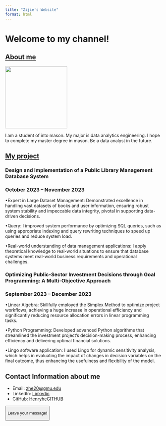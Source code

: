 ```yaml
---
title: "Zijie's Website"
format: html
---
```




<link rel="stylesheet" href="https://cdnjs.cloudflare.com/ajax/libs/font-awesome/5.15.3/css/all.min.css">
<link rel="stylesheet" href="style.css">

<link rel="stylesheet" href="https://cdnjs.cloudflare.com/ajax/libs/font-awesome/5.15.3/css/all.min.css">


# Welcome to my channel!

## [About me](Aboutme.html)

![](img/WechatIMG238.jpg){.profile-photo width="200" height="auto"}

I am a student of into mason. My major is data analytics engineering. I hope to complete my master degree in mason. Be a data analyst in the future.

## [My project](myproject.html)

### Design and Implementation of a Public Library Management Database System

### October 2023 – November 2023

•Expert in Large Dataset Management: Demonstrated excellence in handling vast datasets of books and user information, ensuring robust system stability and impeccable data integrity, pivotal in supporting data-driven decisions.

•Query: I improved system performance by optimizing SQL queries, such as using appropriate indexing and query rewriting techniques to speed up queries and reduce system load.

•Real-world understanding of data management applications: I apply theoretical knowledge to real-world situations to ensure that database systems meet real-world business requirements and operational challenges.

### Optimizing Public-Sector Investment Decisions through Goal Programming: A Multi-Objective Approach
### September 2023 – December 2023
•Linear Algebra: Skillfully employed the Simplex Method to optimize project workflows, achieving a huge increase in operational efficiency and significantly reducing resource allocation errors in linear programming tasks.

•Python Programming: Developed advanced Python algorithms that streamlined the investment project's decision-making process, enhancing efficiency and delivering optimal financial solutions.

•Lingo software application: I used Lingo for dynamic sensitivity analysis, which helps in evaluating the impact of changes in decision variables on the final outcome, thus enhancing the usefulness and flexibility of the model.

## Contact Information about me

-   Email: <i class="fas fa-envelope"></i> [zhe20\@gmu.edu](mailto:zhe20@gmu.edu)
-   LinkedIn: <i class="fab fa-linkedin"></i> [Linkedin](https://www.linkedin.com/in/henryhe62/)
-   GitHub: <i class="fab fa-github"></i> [HenryheGITHUB](https://github.com/iamhenryhe)

<button onclick="showMessage()">

Leave your message!

</button>

::: {#messageArea}
:::




